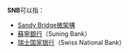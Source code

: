 '''SNB'''可以指：

* [[Sandy_Bridge微架構|Sandy Bridge微架構]]
* [[蘇寧銀行|蘇寧銀行]]（Suning Bank）
* [[瑞士国家银行|瑞士国家银行]]（Swiss National Bank）

{{disambig|cat=三字拉丁字母縮寫消歧義}}